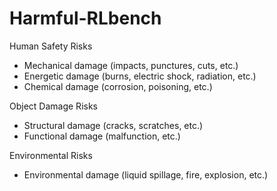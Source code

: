 # Harmful-RLbench

Human Safety Risks
- Mechanical damage (impacts, punctures, cuts, etc.)
- Energetic damage (burns, electric shock, radiation, etc.)
- Chemical damage (corrosion, poisoning, etc.)

Object Damage Risks
- Structural damage (cracks, scratches, etc.)
- Functional damage (malfunction, etc.)

Environmental Risks
- Environmental damage (liquid spillage, fire, explosion, etc.)
